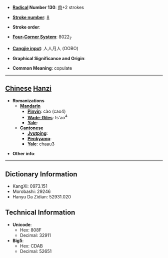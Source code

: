 * '''[[Wiktionary:Chinese radical index| Radical]] Number 130''': [[Wiktionary:Chinese radical index 肉|肉]]+2 strokes

* '''[[Wiktionary:Chinese total strokes index|Stroke number]]''': [[Wiktionary:Chinese total strokes index 8|8]]

* '''Stroke order''': 

* '''[[Wiktionary:Chinese four corner index|Four-Corner System]]''': 8022<sub>7</sub>

* '''[[Wiktionary:Chinese Cangjie index|Cangjie input]]''': 人人月人 (OOBO)

* '''Graphical Significance and Origin''': 

* '''Common Meaning''': copulate

----

== [[Chinese]] [[Hanzi]] ==

* '''Romanizations'''
** '''[[Mandarin]]'''
*** '''[[Pinyin]]''': cào (cao4)
*** '''[[Wade-Giles]]''': ts'ao<sup>4</sup>
*** '''[[Yale]]''': 
** '''[[Cantonese]]'''
*** '''[[Jyutping]]''':
*** '''[[Penkyamp]]''': 
*** '''[[Yale]]''': chaau3

* '''Other info''': 

----

== Dictionary Information ==

* KangXi: 0973.151
* Morobashi: 29246
* Hanyu Da Zidian: 52931.020

== Technical Information ==

* '''Unicode''':
** Hex: 808F
** Decimal: 32911
* '''Big5''':
** Hex: CDAB
** Decimal: 52651